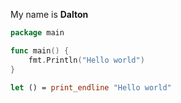 My name is **Dalton**

```go
package main

func main() {
    fmt.Println("Hello world")
}
```

```ocaml
let () = print_endline "Hello world"
```
